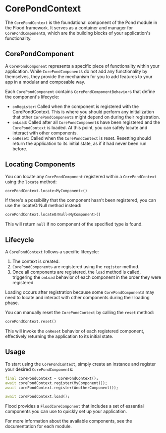 # CorePondContext

The `CorePondContext` is the foundational component of the Pond module in the Flood framework. It serves as a container and manager for `CorePondComponent`s, which are the building blocks of your application's functionality.

## CorePondComponent

A `CorePondComponent` represents a specific piece of functionality within your application. While `CorePondComponent`s do not add any functionality by themselves, they provide the mechanism for you to add features to your app in a modular and composable way.

Each `CorePondComponent` contains `CorePondComponentBehavior`s that define the component's lifecycle:

-   `onRegister`: Called when the component is registered with the CorePondContext. This is where you should perform any initialization that other `CorePondComponent`s might depend on during their registration.
-   `onLoad`: Called after all `CorePondComponent`s have been registered and the `CorePondContext` is loaded. At this point, you can safely locate and interact with other components.
-   `onReset`: Called when the `CorePondContext` is reset. Resetting should return the application to its initial state, as if it had never been run before.

## Locating Components

You can locate any `CorePondComponent` registered within a `CorePondContext` using the `locate` method:

```dart
corePondContext.locate<MyComponent>()
```

If there's a possibility that the component hasn't been registered, you can use the locateOrNull method instead:

```dart
corePondContext.locateOrNull<MyComponent>()
```

This will return `null` if no component of the specified type is found.

## Lifecycle

A `CorePondContext` follows a specific lifecycle:

1. The context is created.
2. `CorePondComponent`s are registered using the `register` method.
3. Once all components are registered, the `load` method is called, triggering the `onLoad` behavior of each component in the order they were registered.

Loading occurs after registration because some `CorePondComponent`s may need to locate and interact with other components during their loading phase.

You can manually reset the `CorePondContext` by calling the `reset` method:

```dart
corePondContext.reset()
```

This will invoke the `onReset` behavior of each registered component, effectively returning the application to its initial state.

## Usage

To start using the `CorePondContext`, simply create an instance and register your desired `CorePondComponent`s:

```dart
final corePondContext = CorePondContext();
await corePondContext.register(MyComponent());
await corePondContext.register(AnotherComponent());

await corePondContext.load();
```

Flood provides a `FloodCoreComponent` that includes a set of essential components you can use to quickly set up your application.

For more information about the available components, see the documentation for each module.
